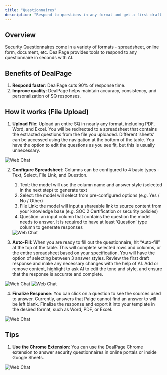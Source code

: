 ```yaml
---
title: "Questionnaires"
description: "Respond to questions in any format and get a first draft back in minutes"
---
```

## Overview
Security Questionnaires come in a variety of formats - spreadsheet, online form, document, etc. DealPage provides tools to respond to any questionnaire in seconds with AI.

## Benefits of DealPage
1. **Respond faster**: DealPage cuts 90% of response time.
2. **Improve quality**: DealPage helps maintain accuracy, consistency, and personalization of SQ responses. 

## How it works (File Upload)
1. **Upload File**: Upload an entire SQ in nearly any format, including PDF, Word, and Excel. You will be redirected to a spreadsheet that contains the extracted questions from the file you uploaded. Different ‘sheets’ can be accessed using the navigation at the bottom of the table. You have the option to edit the questions as you see fit, but this is usually unnecessary.
<img src="/images/sq-upload.png" alt="Web Chat" />

2. **Configure Spreadsheet**: Columns can be configured to 4 basic types - Text, Select, File Link, and Question. 
    1. Text: the model will use the column name and answer style (selected in the next step) to generate text
    2. Select: the model will select from pre-configured options (e.g. Yes / No / Other)
    3. File Link: the model will input a shareable link to source content from your knowledge base (e.g. SOC 2 Certification or security policies)
    4. Question: an input column that contains the question the model needs to answer. It is required to have at least ‘Question’ type column to generate responses
    <img src="/images/sq-columns.png" alt="Web Chat" />


3. **Auto-Fill**: When you are ready to fill out the questionnaire, hit “Auto-fill” at the top of the table. This will complete selected rows and columns, or the entire spreadsheet based on your specification. You will have the option of selecting between 3 answer styles.
Review the first draft response and make any necessary changes with the help of AI. Add or remove content, highlight to ask AI to edit the tone and style, and ensure that the response is accurate and complete.
<img src="/images/sq-select.png" alt="Web Chat" />
<img src="/images/sq-answer-style.png" alt="Web Chat" />

4. **Finalize Response**: You can click on a question to see the sources used to answer. Currently, answers that Paige cannot find an answer to will be left blank. Finalize the response and export it into your template in the desired format, such as Word, PDF, or Excel.
<img src="/images/sq-sources.png" alt="Web Chat" />

## Tips
1. **Use the Chrome Extension**: You can use the DealPage Chrome extension to answer security questionnaires in online portals or inside Google Sheets.
<img src="/images/chrome_extension.png" alt="Web Chat" />
 